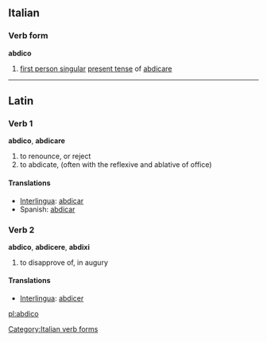 ==Italian==

===Verb form===
'''abdico'''

# [[first person singular]]  [[present tense]] of [[abdicare]]

[[Category:Italian verb forms]]

----

==Latin==

===Verb 1===
{{rfc-header|Verb 1}}
'''abdico''', '''abdicare'''
# to renounce, or reject
# to abdicate, (often with the reflexive and ablative of office)

====Translations====
*[[Interlingua]]: [[abdicar]]
*Spanish: [[abdicar]]

===Verb 2===
'''abdico''', '''abdicere''', '''abdixi'''
# to disapprove of, in augury

====Translations====
*[[Interlingua]]: [[abdicer]]

[[pl:abdico]]
